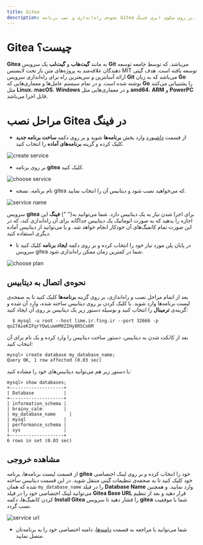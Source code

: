 ```yaml
---
title: Gitea
description: نحوه‌ی راه‌اندازی و نصب برنامه Gitea بر روی سکوی ابری فینگ.
---
```



<Platform>
  <PlatformHead title="برنامه Gitea" src="https://upload.wikimedia.org/wikipedia/commons/b/bb/Gitea_Logo.svg" />
</Platform>

# Gitea چیست؟

**Gitea** به مانند **گیت‌هاب** و **گیت‌لب** یک سرویس **Git** می‌باشد. که توسط جامعه توسعه دهندگان علاقه‌مند به پروژه‌های متن باز تحت لایسنس MIT توسعه یافته است.
هدف گیتی ارائه آسانترین و سریعترین راه برای راه‌اندازی سرویس **Git** می‌باشد که به زبان **Go** نوشته شده است.
و در تمام سیستم عامل‌‌ها و معماری‌‌هایی که **Go** را پشتیبانی می‌کنند مثل **Linux**، **macOS**، **Windows** و در معماری‌هایی مثل **amd64**، **ARM** و **PowerPC** قابل اجرا می‌باشد.

# مراحل نصب Gitea در فینگ

- از قسمت [داشبورد](https://dashboard.fing.ir) وارد بخش **برنامه‌ها** شوید و بر روی دکمه **ساخت برنامه جدید** کلیک کرده و گزینه **برنامه‌‌های آماده** را انتخاب کنید.

![create service](/images/service-create.jpg)

- بر روی برنامه **gitea** کلیک کنید.

![choose service](/images/service-choose-gitea.jpg)

- نام برنامه، نسخه gitea که می‌خواهید نصب شود و دیتابیس آن را انتخاب نمایید.

![service name](/images/service-gitea-create.jpg)

<Notice variant="info">
  سرویس <b>gitea</b> برای اجرا شدن نیاز به یک دیتابیس دارد. شما می‌توانید به{" "}
  <b>فینگ</b> این اجازه را بدهید که به صورت اتوماتیک یک دیتابیس جداگانه برای آن
  راه‌اندازی کند، که در این صورت تمام کانفیگ‌های آن خودکار انجام خواهد شد. و یا
  می‌توانید از دیتابیس آماده دیگری استفاده کنید.
</Notice>

- در پایان پلن مورد نیاز خود را انتخاب کرده و بر روی دکمه **ایجاد برنامه** کلیک کنید تا سرویس gitea شما در کمترین زمان ممکن راه‌اندازی شود.

![choose plan](/images/choose-plan.jpg)

## نحوه‌ی اتصال به دیتابیس

بعد از اتمام مراحل نصب و راه‌اندازی، بر روی گزینه **برنامه‌ها** کلیک کنید تا به صفحه‌ی لیست برنامه‌‌ها وارد شوید. با کلیک کردن بر روی دیتابیس ساخته شده، وارد آن شده و گزینه‌ی **ترمینال** را انتخاب کنید و بوسیله دستور زیر یک دیتابیس بر روی آن ایجاد کنید:

```terminal
  $ mysql -u root --host lime.ir.fing.ir --port 32666 -p qo27AieKIFqrYQwLuwmM0ZIHy8RSCo6M
```

بعد از کانکت شدن به دیتابیس، دستور ساخت دیتابیس را وارد کرده و یک نام برای آن انتخاب کنید:

```
mysql> create database my_database_name;
Query OK, 1 row affected (0.03 sec)
```

با دستور زیر هم می‌توانید دیتابیس‌های خود را مشاده کنید:

```
mysql> show databases;
+--------------------+
| Database           |
+--------------------+
| information_schema |
| brainy_calm        |
| my_database_name     |
| mysql              |
| performance_schema |
| sys                |
+--------------------+
6 rows in set (0.03 sec)
```

## مشاهده خروجی

از قسمت لیست برنامه‌ها، برنامه ‌**gitea** خود را انتخاب کرده و بر روی لینک اختصاصی خود کلیک کنید تا به صحفه‌ی تنظیمات گیتی منتقل شوید.
در این قسمت دیتابیس ساخته شده که همان `my_database_name` را در فیلد **Database Name** وارد نمایید.
و همچنین می‌توانید لینک اختصاصی خود را در فیلد **Gitea Base URL** قرار دهید و بعد از تنظیم کردن کانفیگ‌ها، دکمه **Install Gitea** را فشار دهید تا سرویس **gitea** شما با موفقیت نصب گردد.

![service url](/images/service-gitea-url.jpg)

- شما می‌توانید با مراجعه به قسمت [دامنه‌ها](/apps/domains)، دامنه اختصاصی خود را به برنامه‌تان متصل نمایید.
